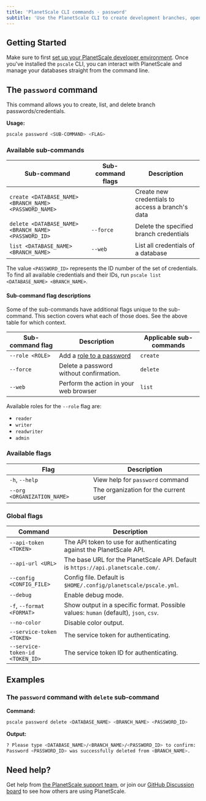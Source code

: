 ```yaml
---
title: 'PlanetScale CLI commands - password'
subtitle: 'Use the PlanetScale CLI to create development branches, open deploy requests, and make non-blocking schema changes directly from your terminal.'
---
```


## Getting Started

Make sure to first [set up your PlanetScale developer environment](/docs/concepts/planetscale-environment-setup). Once you've installed the `pscale` CLI, you can interact with PlanetScale and manage your databases straight from the command line.

## The `password` command

This command allows you to create, list, and delete branch passwords/credentials.

**Usage:**

```bash
pscale password <SUB-COMMAND> <FLAG>
```

### Available sub-commands

| **Sub-command** | **Sub-command flags** | **Description**        |
| -------- | -------- | --------------------------------------- |
| `create <DATABASE_NAME> <BRANCH_NAME> <PASSWORD_NAME>` |  | Create new credentials to access a branch's data |
| `delete <DATABASE_NAME> <BRANCH_NAME> <PASSWORD_ID>` | `--force` | Delete the specified branch credentials |
| `list <DATABASE_NAME> <BRANCH_NAME>` | `--web` | List all credentials of a database |

The value `<PASSWORD_ID>` represents the ID number of the set of credentials. To find all available credentials and their IDs, run `pscale list <DATABASE_NAME> <BRANCH_NAME>`.

#### Sub-command flag descriptions

Some of the sub-commands have additional flags unique to the sub-command. This section covers what each of those does. See the above table for which context.

| **Sub-command flag** | **Description** | **Applicable sub-commands**
| -------- | -------- | --------------------------------------- |
| `--role <ROLE>` | Add a [role to a password](/docs/concepts/password-roles) | `create` |
| `--force` | Delete a password without confirmation. | `delete` |
| `--web` | Perform the action in your web browser | `list` |

Available roles for the `--role` flag are:
- `reader`
- `writer`
- `readwriter`
- `admin`

### Available flags

| **Flag** | **Description**        |
| -------- | --------------------------------------- |
| `-h`, `--help` | View help for `password` command |
| `--org <ORGANIZATION_NAME>` | The organization for the current user |

### Global flags

| **Command** | **Description**        |
| -------- | --------------------------------------- |
| `--api-token <TOKEN>` | The API token to use for authenticating against the PlanetScale API. |
| `--api-url <URL>` | The base URL for the PlanetScale API. Default is `https://api.planetscale.com/`. |
| `--config <CONFIG_FILE>` | Config file. Default is `$HOME/.config/planetscale/pscale.yml`. |
| `--debug` | Enable debug mode. |
| `-f`, `--format <FORMAT>` | Show output in a specific format. Possible values: `human` (default), `json`, `csv`. |
| `--no-color` | Disable color output. |
| `--service-token <TOKEN>` | The service token for authenticating. |
| `--service-token-id <TOKEN_ID>` | The service token ID for authenticating. |

## Examples

### The `password` command with `delete` sub-command

**Command:**

```bash
pscale password delete <DATABASE_NAME> <BRANCH_NAME> <PASSWORD_ID>
```

**Output:**

```bash
? Please type <DATABASE_NAME>/<BRANCH_NAME>/<PASSWORD_ID> to confirm:
Password <PASSWORD_ID> was successfully deleted from <BRANCH_NAME>.
```

## Need help?

Get help from [the PlanetScale support team](https://support.planetscale.com), or join our [GitHub Discussion board](https://github.com/planetscale/discussion/discussions) to see how others are using PlanetScale.

